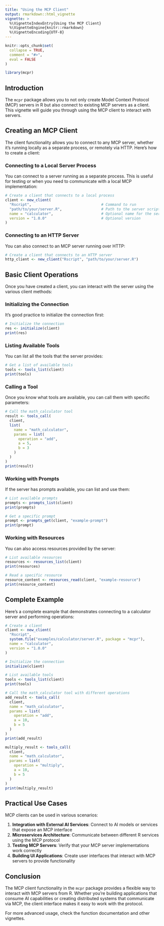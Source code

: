 ```yaml
---
title: "Using the MCP Client"
output: rmarkdown::html_vignette
vignette: >
  %\VignetteIndexEntry{Using the MCP Client}
  %\VignetteEngine{knitr::rmarkdown}
  %\VignetteEncoding{UTF-8}
---
```


```r
knitr::opts_chunk$set(
  collapse = TRUE,
  comment = "#>",
  eval = FALSE
)
```

```r
library(mcpr)
```

## Introduction

The `mcpr` package allows you to not only create Model Context Protocol (MCP) servers in R but also connect to existing MCP servers as a client. This vignette will guide you through using the MCP client to interact with servers.

## Creating an MCP Client

The client functionality allows you to connect to any MCP server, whether it's running locally as a separate process, or remotely via HTTP. Here's how to create a client:

### Connecting to a Local Server Process

You can connect to a server running as a separate process. This is useful for testing or when you need to communicate with a local MCP implementation:

```r
# Create a client that connects to a local process
client <- new_client(
  "Rscript",                                # Command to run
  "path/to/your/server.R",                  # Path to the server script
  name = "calculator",                      # Optional name for the server
  version = "1.0.0"                         # Optional version
)
```

### Connecting to an HTTP Server

You can also connect to an MCP server running over HTTP:

```r
# Create a client that connects to an HTTP server
http_client <- new_client("Rscript", "path/to/your/server.R")
```

## Basic Client Operations

Once you have created a client, you can interact with the server using the various client methods:

### Initializing the Connection

It's good practice to initialize the connection first:

```r
# Initialize the connection
res <- initialize(client)
print(res)
```

### Listing Available Tools

You can list all the tools that the server provides:

```r
# Get a list of available tools
tools <- tools_list(client)
print(tools)
```

### Calling a Tool

Once you know what tools are available, you can call them with specific parameters:

```r
# Call the math_calculator tool
result <- tools_call(
  client,
  list(
    name = "math_calculator",
    params = list(
      operation = "add",
      a = 5,
      b = 3
    )
  )
)
print(result)
```

### Working with Prompts

If the server has prompts available, you can list and use them:

```r
# List available prompts
prompts <- prompts_list(client)
print(prompts)

# Get a specific prompt
prompt <- prompts_get(client, "example-prompt")
print(prompt)
```

### Working with Resources

You can also access resources provided by the server:

```r
# List available resources
resources <- resources_list(client)
print(resources)

# Read a specific resource
resource_content <- resources_read(client, "example-resource")
print(resource_content)
```

## Complete Example

Here's a complete example that demonstrates connecting to a calculator server and performing operations:

```r
# Create a client
client <- new_client(
  "Rscript",
  system.file("examples/calculator/server.R", package = "mcpr"),
  name = "calculator",
  version = "1.0.0"
)

# Initialize the connection
initialize(client)

# List available tools
tools <- tools_list(client)
print(tools)

# Call the math_calculator tool with different operations
add_result <- tools_call(
  client,
  name = "math_calculator",
  params = list(
    operation = "add",
    a = 10,
    b = 5
  )
)
print(add_result)

multiply_result <- tools_call(
  client,
  name = "math_calculator",
  params = list(
    operation = "multiply",
    a = 10,
    b = 5
  )
)
print(multiply_result)
```

## Practical Use Cases

MCP clients can be used in various scenarios:

1. **Integration with External AI Services**: Connect to AI models or services that expose an MCP interface
2. **Microservices Architecture**: Communicate between different R services using the MCP protocol
3. **Testing MCP Servers**: Verify that your MCP server implementations work correctly
4. **Building UI Applications**: Create user interfaces that interact with MCP servers to provide functionality

## Conclusion

The MCP client functionality in the `mcpr` package provides a flexible way to interact with MCP servers from R. Whether you're building applications that consume AI capabilities or creating distributed systems that communicate via MCP, the client interface makes it easy to work with the protocol.

For more advanced usage, check the function documentation and other vignettes.
